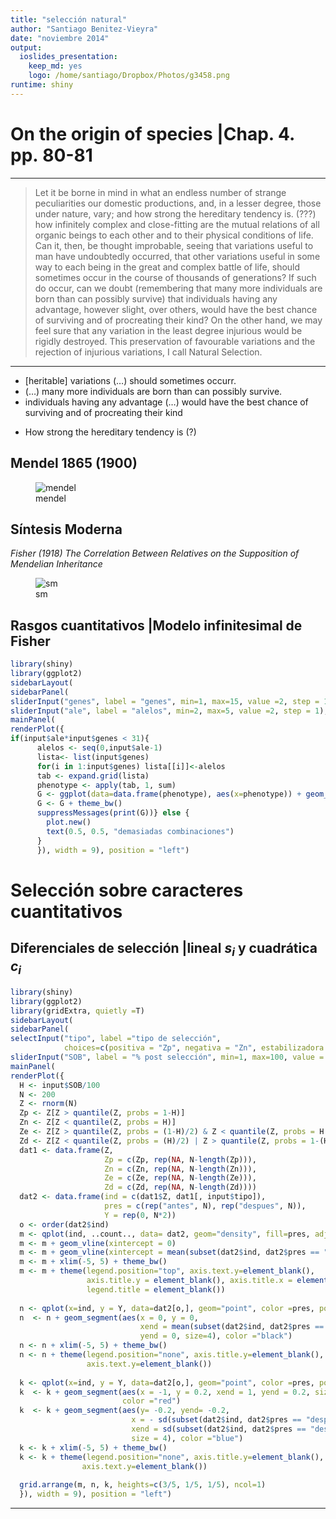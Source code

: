 ```yaml
---
title: "selección natural"
author: "Santiago Benitez-Vieyra"
date: "noviembre 2014"
output:
  ioslides_presentation:
    keep_md: yes
    logo: /home/santiago/Dropbox/Photos/g3458.png
runtime: shiny
---
```


# On the origin of species |Chap. 4. pp. 80-81

***
<div class="blue3">
> Let it be borne in mind in what an endless number of strange peculiarities our domestic productions, and, in a lesser degree, those under nature, vary; and how strong the hereditary tendency is. (???)  how infinitely complex and close-fitting are the mutual relations of all organic beings to each other and to their physical conditions of life. Can it, then, be thought improbable, seeing that variations useful to man have undoubtedly occurred, that other variations useful in some way to each being in the great and complex battle of life, should sometimes occur in the course of thousands of generations? If such do occur, can we doubt (remembering that many more individuals are born than can possibly survive) that individuals having any advantage, however slight, over others, would have the best chance of surviving and of procreating their kind? On the other hand, we may feel sure that any variation in the least degree injurious would be rigidly destroyed. This preservation of favourable variations and the rejection of injurious variations, I call Natural Selection. 

</div> 
***
<div class="blue3">
* [heritable] variations (...) should sometimes occurr.
* (...) many more individuals are born than can possibly survive. 
* individuals having any advantage (...) would have the best chance of surviving and of procreating their kind
</div> 
<div class="red2">
* How strong the hereditary tendency is (?)
</div> 

## Mendel 1865 (1900)
![mendel](http://upload.wikimedia.org/wikipedia/commons/d/d3/Gregor_Mendel.png)

## Síntesis Moderna 
*Fisher (1918) The Correlation Between Relatives on the Supposition of Mendelian Inheritance*  

![sm](http://objetos.unam.mx/biologia/antecedentesEvolucion/img/fichas/poblaciones.png)

## Rasgos cuantitativos |Modelo infinitesimal de Fisher

```r
library(shiny)
library(ggplot2)
sidebarLayout(
sidebarPanel(
sliderInput("genes", label = "genes", min=1, max=15, value =2, step = 1), 
sliderInput("ale", label = "alelos", min=2, max=5, value =2, step = 1), width = 3),
mainPanel(
renderPlot({
if(input$ale*input$genes < 31){  
      alelos <- seq(0,input$ale-1)
      lista<- list(input$genes)
      for(i in 1:input$genes) lista[[i]]<-alelos
      tab <- expand.grid(lista)
      phenotype <- apply(tab, 1, sum)
      G <- ggplot(data=data.frame(phenotype), aes(x=phenotype)) + geom_histogram()
      G <- G + theme_bw()
      suppressMessages(print(G))} else {
        plot.new()
        text(0.5, 0.5, "demasiadas combinaciones")
      }
      }), width = 9), position = "left")

``` 

# Selección sobre caracteres cuantitativos

## Diferenciales de selección |lineal $s_{i}$ y cuadrática $c_{i}$
```r
library(shiny)
library(ggplot2)
library(gridExtra, quietly =T)
sidebarLayout(
sidebarPanel(
selectInput("tipo", label ="tipo de selección", 
            choices=c(positiva = "Zp", negativa = "Zn", estabilizadora = "Ze", disruptiva = "Zd")),
sliderInput("SOB", label = "% post selección", min=1, max=100, value = 100, step = 1), width = 3),
mainPanel(
renderPlot({
  H <- input$SOB/100
  N <- 200
  Z <- rnorm(N)
  Zp <- Z[Z > quantile(Z, probs = 1-H)]
  Zn <- Z[Z < quantile(Z, probs = H)]
  Ze <- Z[Z > quantile(Z, probs = (1-H)/2) & Z < quantile(Z, probs = H + (1-H)/2)]
  Zd <- Z[Z < quantile(Z, probs = (H)/2) | Z > quantile(Z, probs = 1-(H/2))]
  dat1 <- data.frame(Z,
                     Zp = c(Zp, rep(NA, N-length(Zp))),
                     Zn = c(Zn, rep(NA, N-length(Zn))),
                     Ze = c(Ze, rep(NA, N-length(Ze))),
                     Zd = c(Zd, rep(NA, N-length(Zd))))
  dat2 <- data.frame(ind = c(dat1$Z, dat1[, input$tipo]),
                     pres = c(rep("antes", N), rep("despues", N)),
                     Y = rep(0, N*2))  
  o <- order(dat2$ind)
  m <- qplot(ind, ..count.., data= dat2, geom="density", fill=pres, adjust = 4) 
  m <- m + geom_vline(xintercept = 0) 
  m <- m + geom_vline(xintercept = mean(subset(dat2$ind, dat2$pres == "despues"), na.rm=T))
  m <- m + xlim(-5, 5) + theme_bw() 
  m <- m + theme(legend.position="top", axis.text.y=element_blank(), 
                 axis.title.y = element_blank(), axis.title.x = element_blank(),
                 legend.title = element_blank()) 
  
  n <- qplot(x=ind, y = Y, data=dat2[o,], geom="point", color =pres, position="jitter")
  n  <- n + geom_segment(aes(x = 0, y = 0, 
                             xend = mean(subset(dat2$ind, dat2$pres == "despues"), na.rm=T),
                             yend = 0, size=4), color ="black") 
  n <- n + xlim(-5, 5) + theme_bw()
  n <- n + theme(legend.position="none", axis.title.y=element_blank(), 
                 axis.text.y=element_blank()) 
  
  k <- qplot(x=ind, y = Y, data=dat2[o,], geom="point", color =pres, position="jitter")
  k  <- k + geom_segment(aes(x = -1, y = 0.2, xend = 1, yend = 0.2, size = 4), 
                         color ="red") 
  k  <- k + geom_segment(aes(y= -0.2, yend= -0.2,
                           x = - sd(subset(dat2$ind, dat2$pres == "despues"), na.rm=T),
                           xend = sd(subset(dat2$ind, dat2$pres == "despues"), na.rm=T),
                           size = 4), color ="blue") 
  k <- k + xlim(-5, 5) + theme_bw()
  k <- k + theme(legend.position="none", axis.title.y=element_blank(), 
                axis.text.y=element_blank()) 
  
  grid.arrange(m, n, k, heights=c(3/5, 1/5, 1/5), ncol=1)
  }), width = 9), position = "left")
``` 

***
